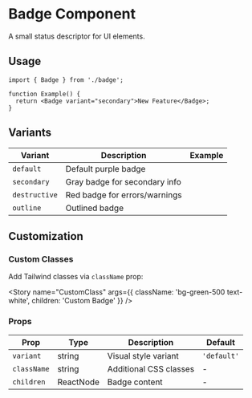 

<Meta title="Components/Badge" component={Badge} />

# Badge Component

A small status descriptor for UI elements.

## Usage

```tsx
import { Badge } from './badge';

function Example() {
  return <Badge variant="secondary">New Feature</Badge>;
}
```

## Variants

| Variant       | Description                   | Example                      |
| ------------- | ----------------------------- | ---------------------------- |
| `default`     | Default purple badge          | <Story name="Default" />     |
| `secondary`   | Gray badge for secondary info | <Story name="Secondary" />   |
| `destructive` | Red badge for errors/warnings | <Story name="Destructive" /> |
| `outline`     | Outlined badge                | <Story name="Outline" />     |

## Customization

### Custom Classes

Add Tailwind classes via `className` prop:

<Story
  name="CustomClass"
  args={{ className: 'bg-green-500 text-white', children: 'Custom Badge' }}
/>

### Props

| Prop        | Type      | Description            | Default     |
| ----------- | --------- | ---------------------- | ----------- |
| `variant`   | string    | Visual style variant   | `'default'` |
| `className` | string    | Additional CSS classes | -           |
| `children`  | ReactNode | Badge content          | -           |

